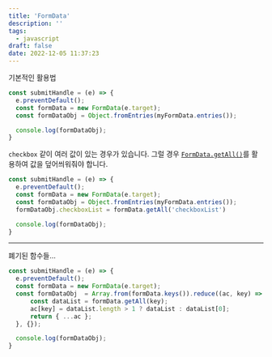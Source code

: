 ```yaml
---
title: 'FormData'
description: ''
tags:
  - javascript
draft: false
date: 2022-12-05 11:37:23
---
```


기본적인 활용법

```js
const submitHandle = (e) => {
  e.preventDefault();
  const formData = new FormData(e.target);
  const formDataObj = Object.fromEntries(myFormData.entries());

  console.log(formDataObj);
}
```

`checkbox` 같이 여러 값이 있는 경우가 있습니다.
그럴 경우 [`FormData.getAll()`](https://developer.mozilla.org/en-US/docs/Web/API/FormData/getAll)를 활용하여 값을 덮어씌워줘야 합니다.

```js
const submitHandle = (e) => {
  e.preventDefault();
  const formData = new FormData(e.target);
  const formDataObj = Object.fromEntries(myFormData.entries());
  formDataObj.checkboxList = formData.getAll('checkboxList')

  console.log(formDataObj);
}
```

---

폐기된 함수들...

```js
const submitHandle = (e) => {
  e.preventDefault();
  const formData = new FormData(e.target);
  const formDataObj  = Array.from(formData.keys()).reduce((ac, key) => {
      const dataList = formData.getAll(key);
      ac[key] = dataList.length > 1 ? dataList : dataList[0];
      return { ...ac };
  }, {});

  console.log(formDataObj);
}
```

